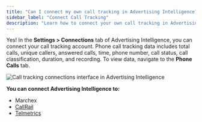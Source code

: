 ```yaml
---
title: "Can I connect my own call tracking in Advertising Intelligence?"
sidebar_label: "Connect Call Tracking"
description: "Learn how to connect your own call tracking in Advertising Intelligence"
---
```


Yes! In the **Settings > Connections** tab of Advertising Intelligence, you can connect your call tracking account. Phone call tracking data includes total calls, unique callers, answered calls, time, phone number, call status, call classification, duration, and recording. To view data, navigate to the **Phone Calls** tab.

![Call tracking connections interface in Advertising Intelligence](./img/call-tracking-connections.jpg)

**You can connect Advertising Intelligence to:**

- Marchex
- [CallRail](../settings/callrail)
- [Telmetrics](../settings/telmetrics-call-tracking-integration)